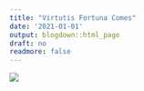```yaml
---
title: "Virtutis Fortuna Comes"
date: '2021-01-01'
output: blogdown::html_page
draft: no
readmore: false
---
```

![](/post/welstart.jpg)